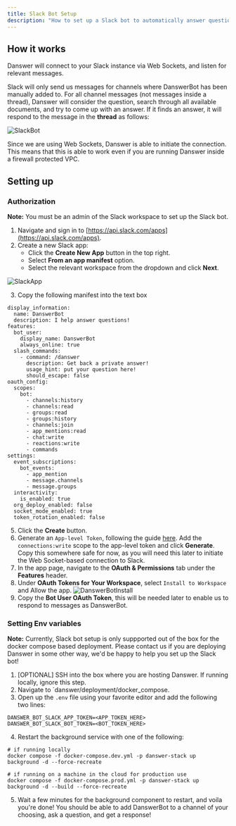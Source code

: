 ```yaml
---
title: Slack Bot Setup
description: "How to set up a Slack bot to automatically answer questions"
---
```


## How it works

Danswer will connect to your Slack instance via Web Sockets, and listen for relevant messages. 

Slack will only send us messages for channels where DanswerBot has been manually added to. For all
channel messages (not messages inside a thread), Danswer will consider the question, search through
all available documents, and try to come up with an answer. If it finds an answer, it will respond to
the message in the **thread** as follows:

![SlackBot](/images/slack_bot/SlackBot.png)

Since we are using Web Sockets, Danswer is able to initiate the connection. This means that this is able
to work even if you are running Danswer inside a firewall protected VPC.

## Setting up

### Authorization

**Note:** You must be an admin of the Slack workspace to set up the Slack bot.

1. Navigate and sign in to [https://api.slack.com/apps](https://api.slack.com/apps).
2. Create a new Slack app:
   - Click the **Create New App** button in the top right.
   - Select **From an app manifest** option.
   - Select the relevant workspace from the dropdown and click **Next**.

![SlackApp](/images/connectors/slack/SlackApp.png)

3. Copy the following manifest into the text box

```
display_information:
  name: DanswerBot
  description: I help answer questions!
features:
  bot_user:
    display_name: DanswerBot
    always_online: true
  slash_commands:
    - command: /danswer
      description: Get back a private answer!
      usage_hint: put your question here!
      should_escape: false
oauth_config:
  scopes:
    bot:
      - channels:history
      - channels:read
      - groups:read
      - groups:history
      - channels:join
      - app_mentions:read
      - chat:write
      - reactions:write
      - commands
settings:
  event_subscriptions:
    bot_events:
      - app_mention
      - message.channels
      - message.groups
  interactivity:
    is_enabled: true
  org_deploy_enabled: false
  socket_mode_enabled: true
  token_rotation_enabled: false
```

5. Click the **Create** button.
6. Generate an `App-level Token`, following the guide [here](https://api.slack.com/apis/connections/socket#token).
Add the `connections:write` scope to the app-level token and click **Generate**.
Copy this somewhere safe for now, as you will need this later to initiate the Web Socket-based connection to Slack.
7. In the app page, navigate to the **OAuth & Permissions** tab under the **Features** header.
8. Under **OAuth Tokens for Your Workspace**, select `Install to Workspace` and Allow the app.
![DanswerBotInstall](/images/slack_bot/DanswerBotInstall.png)
9. Copy the **Bot User OAuth Token**, this will be needed later to enable us to respond to messages as DanswerBot.

### Setting Env variables

**Note:** Currently, Slack bot setup is only suppported out of the box for the docker compose based deployment.
Please contact us if you are deploying Danswer in some other way, we'd be happy to help you set up the Slack bot!

1. [OPTIONAL] SSH into the box where you are hosting Danswer. If running locally, ignore this step.
2. Navigate to `danswer/deployment/docker_compose.
3. Open up the `.env` file using your favorite editor and add the following two lines:
```
DANSWER_BOT_SLACK_APP_TOKEN=<APP_TOKEN_HERE>
DANSWER_BOT_SLACK_BOT_TOKEN=<BOT_TOKEN_HERE>
```
4. Restart the background service with one of the following: 
```
# if running locally
docker compose -f docker-compose.dev.yml -p danswer-stack up background -d --force-recreate

# if running on a machine in the cloud for production use
docker compose -f docker-compose.prod.yml -p danswer-stack up background -d --build --force-recreate
```
5. Wait a few minutes for the background component to restart, and voila you're done! 
You should be able to add DanswerBot to a channel of your choosing, 
ask a question, and get a response!
